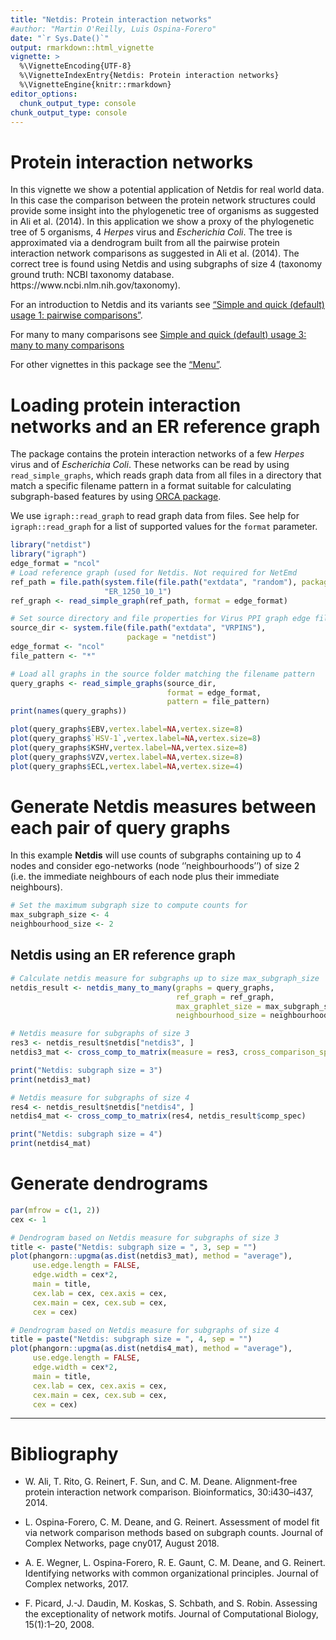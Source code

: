 ```yaml
---
title: "Netdis: Protein interaction networks"
#author: "Martin O'Reilly, Luis Ospina-Forero"
date: "`r Sys.Date()`"
output: rmarkdown::html_vignette
vignette: >
  %\VignetteEncoding{UTF-8}
  %\VignetteIndexEntry{Netdis: Protein interaction networks}
  %\VignetteEngine{knitr::rmarkdown}
editor_options: 
  chunk_output_type: console
chunk_output_type: console
---
```


# Protein interaction networks

In this vignette we show a potential application of Netdis for real world data. In this case the comparison between the protein network structures could provide some insight into the phylogenetic tree of organisms as suggested in Ali et al. (2014). In this application we show a proxy of the phylogenetic tree of 5 organisms, 4 _Herpes_ virus and  _Escherichia Coli_. The tree is approximated via a dendrogram built from all the pairwise protein interaction network comparisons as suggested in Ali et al. (2014). The correct tree is found using Netdis and using subgraphs of size 4 (taxonomy ground truth: NCBI taxonomy database. https://www.ncbi.nlm.nih.gov/taxonomy).

For an introduction to Netdis and its variants see ["Simple and quick (default) usage 1: pairwise comparisons"](default_pairwise_usage.html). 

For many to many comparisons see [Simple and quick (default) usage 3: many to many comparisons](ManyToMany.html)

For other vignettes in this package see the ["Menu"](V-Menu.html). 

# Loading protein interaction networks and an ER reference graph

The package contains the protein interaction networks of a few _Herpes_ virus and of _Escherichia Coli_. These networks can be read by using `read_simple_graphs`, which reads graph data from all files in a directory that match a specific filename pattern in a format suitable for calculating subgraph-based features by using
[ORCA package](https://CRAN.R-project.org/package=orca).

We use `igraph::read_graph` to read graph data from files. See help for `igraph::read_graph` for a list of 
supported values for the `format` parameter.

```r
library("netdist")
library("igraph")
edge_format = "ncol"
# Load reference graph (used for Netdis. Not required for NetEmd
ref_path = file.path(system.file(file.path("extdata", "random"), package = "netdist"),
                     "ER_1250_10_1")
ref_graph <- read_simple_graph(ref_path, format = edge_format)

# Set source directory and file properties for Virus PPI graph edge files
source_dir <- system.file(file.path("extdata", "VRPINS"),
                          package = "netdist")
edge_format <- "ncol"
file_pattern <- "*"

# Load all graphs in the source folder matching the filename pattern
query_graphs <- read_simple_graphs(source_dir,
                                   format = edge_format, 
                                   pattern = file_pattern)
print(names(query_graphs))
```

```r
plot(query_graphs$EBV,vertex.label=NA,vertex.size=8)
plot(query_graphs$`HSV-1`,vertex.label=NA,vertex.size=8)
plot(query_graphs$KSHV,vertex.label=NA,vertex.size=8)
plot(query_graphs$VZV,vertex.label=NA,vertex.size=8)
plot(query_graphs$ECL,vertex.label=NA,vertex.size=4)
```

# Generate Netdis measures between each pair of query graphs

In this example **Netdis** will use counts of subgraphs containing up to 4 nodes and 
consider ego-networks (node ''neighbourhoods'') of size 2 (i.e. the immediate neighbours of 
each node plus their immediate neighbours). 
```r
# Set the maximum subgraph size to compute counts for
max_subgraph_size <- 4
neighbourhood_size <- 2
```

## Netdis using an ER reference graph
```r
# Calculate netdis measure for subgraphs up to size max_subgraph_size
netdis_result <- netdis_many_to_many(graphs = query_graphs,
                                     ref_graph = ref_graph,
                                     max_graphlet_size = max_subgraph_size,
                                     neighbourhood_size = neighbourhood_size)

# Netdis measure for subgraphs of size 3
res3 <- netdis_result$netdis["netdis3", ]
netdis3_mat <- cross_comp_to_matrix(measure = res3, cross_comparison_spec = netdis_result$comp_spec)

print("Netdis: subgraph size = 3")
print(netdis3_mat)

# Netdis measure for subgraphs of size 4
res4 <- netdis_result$netdis["netdis4", ]
netdis4_mat <- cross_comp_to_matrix(res4, netdis_result$comp_spec)

print("Netdis: subgraph size = 4")
print(netdis4_mat)
```


# Generate dendrograms
```r
par(mfrow = c(1, 2))
cex <- 1

# Dendrogram based on Netdis measure for subgraphs of size 3
title <- paste("Netdis: subgraph size = ", 3, sep = "")
plot(phangorn::upgma(as.dist(netdis3_mat), method = "average"),
     use.edge.length = FALSE, 
     edge.width = cex*2,
     main = title,
     cex.lab = cex, cex.axis = cex,
     cex.main = cex, cex.sub = cex,
     cex = cex)

# Dendrogram based on Netdis measure for subgraphs of size 4
title = paste("Netdis: subgraph size = ", 4, sep = "")
plot(phangorn::upgma(as.dist(netdis4_mat), method = "average"),
     use.edge.length = FALSE, 
     edge.width = cex*2,
     main = title,
     cex.lab = cex, cex.axis = cex,
     cex.main = cex, cex.sub = cex,
     cex = cex)
```

<!-- comment 
# Application using NetEmd
```r
netemdlist <- netemd_many_to_many(graphs = query_graphs,smoothing_window_width = 0,mc.cores = 1)
netemd_mat <- cross_comp_to_matrix(measure = netemdlist$netemds, cross_comparison_spec = netemdlist$comp_spec)

netemdlist_smooth <- netemd_many_to_many(graphs = query_graphs,smoothing_window_width = 1,mc.cores = 1)
netemd_mat_smooth <- cross_comp_to_matrix(measure = netemdlist_smooth$netemds, cross_comparison_spec = netemdlist_smooth$comp_spec)

par(mfrow = c(1, 2))
cex <- 1

graphNetEMDdists_smooth <- as.dist(netemd_mat_smooth)
plot(phangorn::upgma(as.dist(graphNetEMDdists_smooth), method = "average"),
     use.edge.length = FALSE, 
     edge.width = cex*2,
     main = "NetEmd: with smoothing",
     cex.lab = cex, cex.axis = cex,
     cex.main = cex, cex.sub = cex,
     cex = cex)


graphNetEMDdists <- as.dist(netemd_mat)
plot(phangorn::upgma(as.dist(graphNetEMDdists), method = "average"),
     use.edge.length = FALSE, 
     edge.width = cex*2,
     main = "NetEmd: without smoothing",
     cex.lab = cex, cex.axis = cex,
     cex.main = cex, cex.sub = cex,
     cex = cex)

```
-->

--------------------


# Bibliography

* W. Ali, T. Rito, G. Reinert, F. Sun, and C. M. Deane. Alignment-free protein interaction network comparison. Bioinformatics, 30:i430–i437, 2014.

* L. Ospina-Forero, C. M. Deane, and G. Reinert. Assessment of model fit via network comparison methods based on subgraph counts. Journal of Complex Networks, page cny017, August 2018.

* A. E. Wegner, L. Ospina-Forero, R. E. Gaunt, C. M. Deane, and G. Reinert. Identifying networks with common organizational principles. Journal of Complex networks, 2017.

* F. Picard, J.-J. Daudin, M. Koskas, S. Schbath, and S. Robin. Assessing the exceptionality of network motifs. Journal of Computational Biology, 15(1):1–20, 2008.







